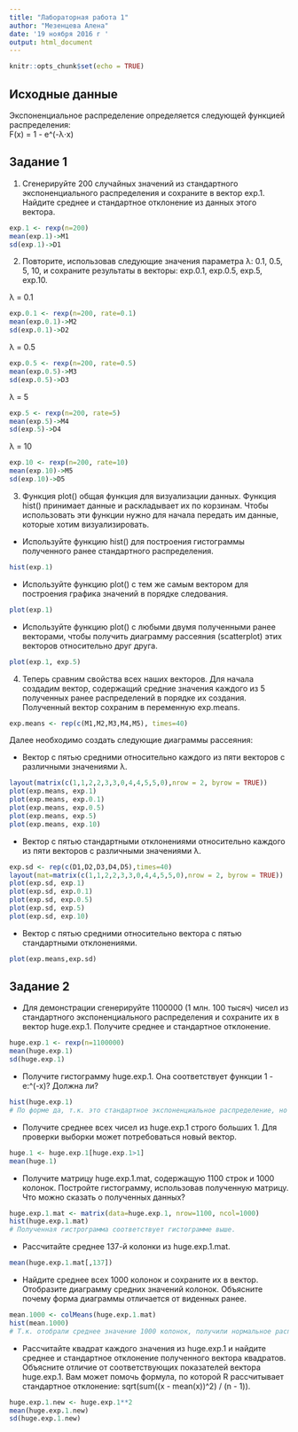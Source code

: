 ```yaml
---
title: "Лабораторная работа 1"
author: "Мезенцева Алена"
date: '19 ноября 2016 г '
output: html_document
---
```


```r
knitr::opts_chunk$set(echo = TRUE)
```

## Исходные данные

Экспоненциальное распределение определяется следующей функцией распределения:  
F(x) = 1 - e^(-λ⋅x)

## Задание 1

1. Сгенерируйте 200 случайных значений из стандартного экспоненциального распределения и сохраните в вектор exp.1. Найдите среднее и стандартное отклонение из данных этого вектора.

```r
exp.1 <- rexp(n=200)
mean(exp.1)->M1
sd(exp.1)->D1
```

2. Повторите, использовав следующие значения параметра λ: 0.1, 0.5, 5, 10, и сохраните результаты в векторы: exp.0.1, exp.0.5, exp.5, exp.10.

λ = 0.1
```r
exp.0.1 <- rexp(n=200, rate=0.1)
mean(exp.0.1)->M2
sd(exp.0.1)->D2
```

λ = 0.5
```r
exp.0.5 <- rexp(n=200, rate=0.5)
mean(exp.0.5)->M3
sd(exp.0.5)->D3
```

λ = 5
```r
exp.5 <- rexp(n=200, rate=5)
mean(exp.5)->M4
sd(exp.5)->D4
```

λ = 10
```r
exp.10 <- rexp(n=200, rate=10)
mean(exp.10)->M5
sd(exp.10)->D5
```

3. Функция plot() общая функция для визуализации данных. Функция hist() принимает данные и раскладывает их по корзинам. Чтобы использовать эти функции нужно для начала передать им данные, которые хотим визуализировать. 

* Используйте функцию hist() для построения гистограммы полученного ранее стандартного распределения.

```r
hist(exp.1)
```

* Используйте функцию plot() с тем же самым вектором для построения графика значений в порядке следования. 

```r
plot(exp.1)
```

* Используйте функцию plot() с любыми двумя полученными ранее векторами, чтобы получить диаграмму рассеяния (scatterplot) этих векторов относительно друг друга.

```r
plot(exp.1, exp.5)
```

4. Теперь сравним свойства всех наших векторов. Для начала создадим вектор, содержащий средние значения каждого из 5 полученных ранее распределений в порядке их создания. Полученный вектор сохраним в переменную exp.means. 

```r
exp.means <- rep(c(M1,M2,M3,M4,M5), times=40)
```

Далее необходимо создать следующие диаграммы рассеяния: 

* Вектор с пятью средними относительно каждого из пяти векторов с различными значениями λ.

```r
layout(matrix(c(1,1,2,2,3,3,0,4,4,5,5,0),nrow = 2, byrow = TRUE))
plot(exp.means, exp.1)
plot(exp.means, exp.0.1)
plot(exp.means, exp.0.5)
plot(exp.means, exp.5)
plot(exp.means, exp.10)
```

* Вектор с пятью стандартными отклонениями относительно каждого из пяти векторов с различными значениями λ. 

```r
exp.sd <- rep(c(D1,D2,D3,D4,D5),times=40)
layout(mat=matrix(c(1,1,2,2,3,3,0,4,4,5,5,0),nrow = 2, byrow = TRUE))
plot(exp.sd, exp.1)
plot(exp.sd, exp.0.1)
plot(exp.sd, exp.0.5)
plot(exp.sd, exp.5)
plot(exp.sd, exp.10)
```

* Вектор с пятью средними относительно вектора с пятью стандартными отклонениями.

```r
plot(exp.means,exp.sd)
```

## Задание 2

* Для демонстрации сгенерируйте 1100000 (1 млн. 100 тысяч) чисел из стандартного экспоненциального распределения и сохраните их в вектор huge.exp.1. Получите среднее и стандартное отклонение. 

```r
huge.exp.1 <- rexp(n=1100000)
mean(huge.exp.1)
sd(huge.exp.1)
```

* Получите гистограмму huge.exp.1. Она соответствует функции 1 - e:^(-x)? Должна ли?  

```r
hist(huge.exp.1)
# По форме да, т.к. это стандартное экспоненциальное распределение, но значения больше, что логично.
```

* Получите среднее всех чисел из huge.exp.1 строго больших 1. Для проверки выборки может потребоваться новый вектор.

```r
huge.1 <- huge.exp.1[huge.exp.1>1]
mean(huge.1)
```

* Получите матрицу huge.exp.1.mat, содержащую 1100 строк и 1000 колонок. Постройте гистограмму, использовав полученную матрицу. Что можно сказать о полученных данных?

```r
huge.exp.1.mat <- matrix(data=huge.exp.1, nrow=1100, ncol=1000)
hist(huge.exp.1.mat)
# Полученная гистрограмма соответствует гистограмме выше.
```

* Рассчитайте среднее 137-й колонки из huge.exp.1.mat.

```r
mean(huge.exp.1.mat[,137])
```

* Найдите среднее всех 1000 колонок и сохраните их в вектор. Отобразите диаграмму средних значений колонок. Объясните почему форма диаграммы отличается от виденных ранее.

```r
mean.1000 <- colMeans(huge.exp.1.mat)
hist(mean.1000)
# Т.к. отобрали среднее значение 1000 колонок, получили нормальное распределение.
```

* Рассчитайте квадрат каждого значения из huge.exp.1 и найдите среднее и стандартное отклонение полученного вектора квадратов. Объясните отличие от соответствующих показателей вектора huge.exp.1. Вам может помочь формула, по которой R рассчитывает стандартное отклонение: sqrt(sum((x - mean(x))^2) / (n - 1)).

```r
huge.exp.1.new <- huge.exp.1**2
mean(huge.exp.1.new)
sd(huge.exp.1.new)
```